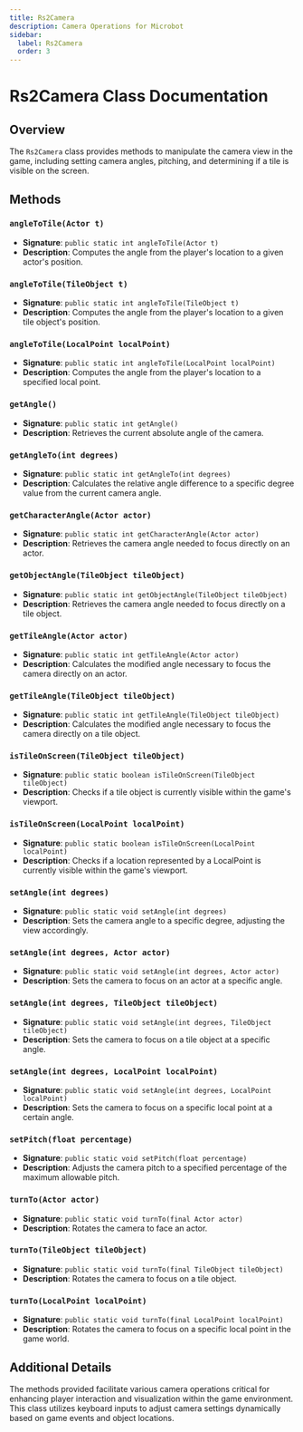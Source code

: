 ```yaml
---
title: Rs2Camera
description: Camera Operations for Microbot
sidebar:
  label: Rs2Camera
  order: 3
---
```


# Rs2Camera Class Documentation

## Overview
The `Rs2Camera` class provides methods to manipulate the camera view in the game, including setting camera angles, pitching, and determining if a tile is visible on the screen.

## Methods

### `angleToTile(Actor t)`
- **Signature**: `public static int angleToTile(Actor t)`
- **Description**: Computes the angle from the player's location to a given actor's position.

### `angleToTile(TileObject t)`
- **Signature**: `public static int angleToTile(TileObject t)`
- **Description**: Computes the angle from the player's location to a given tile object's position.

### `angleToTile(LocalPoint localPoint)`
- **Signature**: `public static int angleToTile(LocalPoint localPoint)`
- **Description**: Computes the angle from the player's location to a specified local point.

### `getAngle()`
- **Signature**: `public static int getAngle()`
- **Description**: Retrieves the current absolute angle of the camera.

### `getAngleTo(int degrees)`
- **Signature**: `public static int getAngleTo(int degrees)`
- **Description**: Calculates the relative angle difference to a specific degree value from the current camera angle.

### `getCharacterAngle(Actor actor)`
- **Signature**: `public static int getCharacterAngle(Actor actor)`
- **Description**: Retrieves the camera angle needed to focus directly on an actor.

### `getObjectAngle(TileObject tileObject)`
- **Signature**: `public static int getObjectAngle(TileObject tileObject)`
- **Description**: Retrieves the camera angle needed to focus directly on a tile object.

### `getTileAngle(Actor actor)`
- **Signature**: `public static int getTileAngle(Actor actor)`
- **Description**: Calculates the modified angle necessary to focus the camera directly on an actor.

### `getTileAngle(TileObject tileObject)`
- **Signature**: `public static int getTileAngle(TileObject tileObject)`
- **Description**: Calculates the modified angle necessary to focus the camera directly on a tile object.

### `isTileOnScreen(TileObject tileObject)`
- **Signature**: `public static boolean isTileOnScreen(TileObject tileObject)`
- **Description**: Checks if a tile object is currently visible within the game's viewport.

### `isTileOnScreen(LocalPoint localPoint)`
- **Signature**: `public static boolean isTileOnScreen(LocalPoint localPoint)`
- **Description**: Checks if a location represented by a LocalPoint is currently visible within the game's viewport.

### `setAngle(int degrees)`
- **Signature**: `public static void setAngle(int degrees)`
- **Description**: Sets the camera angle to a specific degree, adjusting the view accordingly.

### `setAngle(int degrees, Actor actor)`
- **Signature**: `public static void setAngle(int degrees, Actor actor)`
- **Description**: Sets the camera to focus on an actor at a specific angle.

### `setAngle(int degrees, TileObject tileObject)`
- **Signature**: `public static void setAngle(int degrees, TileObject tileObject)`
- **Description**: Sets the camera to focus on a tile object at a specific angle.

### `setAngle(int degrees, LocalPoint localPoint)`
- **Signature**: `public static void setAngle(int degrees, LocalPoint localPoint)`
- **Description**: Sets the camera to focus on a specific local point at a certain angle.

### `setPitch(float percentage)`
- **Signature**: `public static void setPitch(float percentage)`
- **Description**: Adjusts the camera pitch to a specified percentage of the maximum allowable pitch.

### `turnTo(Actor actor)`
- **Signature**: `public static void turnTo(final Actor actor)`
- **Description**: Rotates the camera to face an actor.

### `turnTo(TileObject tileObject)`
- **Signature**: `public static void turnTo(final TileObject tileObject)`
- **Description**: Rotates the camera to focus on a tile object.

### `turnTo(LocalPoint localPoint)`
- **Signature**: `public static void turnTo(final LocalPoint localPoint)`
- **Description**: Rotates the camera to focus on a specific local point in the game world.

## Additional Details
The methods provided facilitate various camera operations critical for enhancing player interaction and visualization within the game environment. This class utilizes keyboard inputs to adjust camera settings dynamically based on game events and object locations.